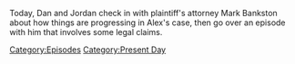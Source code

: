 {{DEFAULTSORT:
    #_EPISODE_0681:May 8, 2022
}}{{Episode
    | title           = May 8, 2022
    | caption         = [https://knowledgefight.libsyn.com/681-may-8-2022 Listen to this episode on Libsyn]
    | episodeNumber   = 681
    | length          = 01:58:19
    | airDate         = May 16, 2022
    | coverageDate    = May 8, 2022
    | episodeType     = [[:Category:Present Day|Present Day]]
    | previousEpisode = [[680: July 31-August 1, 2003]]
    | nextEpisode     = [[682: May 15, 2022]]
}}

{{Stub}}

Today, Dan and Jordan check in with plaintiff's attorney Mark Bankston about how things are progressing in Alex's case, then go over an episode with him that involves some legal claims.

[[Category:Episodes]]
[[Category:Present Day]]
